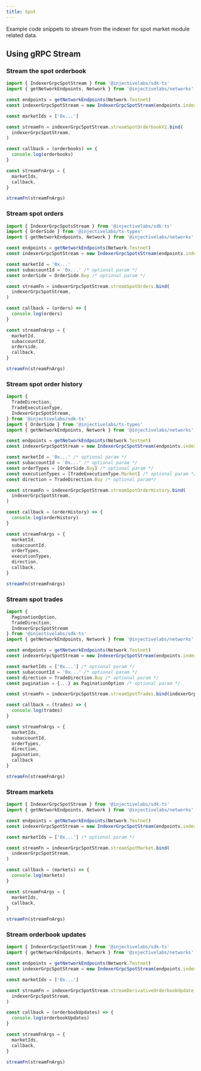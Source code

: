 ```yaml
---
title: Spot
---
```


Example code snippets to stream from the indexer for spot market module related data.

## Using gRPC Stream

### Stream the spot orderbook

```ts
import { IndexerGrpcSpotStream } from '@injectivelabs/sdk-ts'
import { getNetworkEndpoints, Network } from '@injectivelabs/networks'

const endpoints = getNetworkEndpoints(Network.Testnet)
const indexerGrpcSpotStream = new IndexerGrpcSpotStream(endpoints.indexer)

const marketIds = ['0x...']

const streamFn = indexerGrpcSpotStream.streamSpotOrderbookV2.bind(
  indexerGrpcSpotStream,
)

const callback = (orderbooks) => {
  console.log(orderbooks)
}

const streamFnArgs = {
  marketIds,
  callback,
}

streamFn(streamFnArgs)
```

### Stream spot orders

```ts
import { IndexerGrpcSpotsStream } from '@injectivelabs/sdk-ts'
import { OrderSide } from '@injectivelabs/ts-types'
import { getNetworkEndpoints, Network } from '@injectivelabs/networks'

const endpoints = getNetworkEndpoints(Network.Testnet)
const indexerGrpcSpotStream = new IndexerGrpcSpotsStream(endpoints.indexer)

const marketId = '0x...'
const subaccountId = '0x...' /* optional param */
const orderSide = OrderSide.Buy /* optional param */

const streamFn = indexerGrpcSpotStream.streamSpotOrders.bind(
  indexerGrpcSpotStream,
)

const callback = (orders) => {
  console.log(orders)
}

const streamFnArgs = {
  marketId,
  subaccountId,
  orderside,
  callback,
}

streamFn(streamFnArgs)
```

### Stream spot order history

```ts
import {
  TradeDirection,
  TradeExecutionType,
  IndexerGrpcSpotStream,
} from '@injectivelabs/sdk-ts'
import { OrderSide } from '@injectivelabs/ts-types'
import { getNetworkEndpoints, Network } from '@injectivelabs/networks'

const endpoints = getNetworkEndpoints(Network.Testnet)
const indexerGrpcSpotStream = new IndexerGrpcSpotStream(endpoints.indexer)

const marketId = '0x...' /* optional param */
const subaccountId = '0x...' /* optional param */
const orderTypes = [OrderSide.Buy] /* optional param */
const executionTypes = [TradeExecutionType.Market] /* optional param */
const direction = TradeDirection.Buy /* optional param*/

const streamFn = indexerGrpcSpotStream.streamSpotOrderHistory.bind(
  indexerGrpcSpotStream,
)

const callback = (orderHistory) => {
  console.log(orderHistory)
}

const streamFnArgs = {
  marketId,
  subaccountId,
  orderTypes,
  executionTypes,
  direction,
  callback,
}

streamFn(streamFnArgs)
```

### Stream spot trades

```ts
import {
  PaginationOption,
  TradeDirection,
  IndexerGrpcSpotStream
} from '@injectivelabs/sdk-ts'
import { getNetworkEndpoints, Network } from '@injectivelabs/networks'

const endpoints = getNetworkEndpoints(Network.Testnet)
const indexerGrpcSpotStream = new IndexerGrpcSpotStream(endpoints.indexer)

const marketIds = ['0x...'] /* optional param */
const subaccountId = '0x...' /* optional param */
const direction = TradeDirection.Buy /* optional param */
const pagination = {...} as PaginationOption /* optional param */

const streamFn = indexerGrpcSpotStream.streamSpotTrades.bind(indexerGrpcSpotStream)

const callback = (trades) => {
  console.log(trades)
}

const streamFnArgs = {
  marketIds,
  subaccountId,
  orderTypes,
  direction,
  pagination,
  callback
}

streamFn(streamFnArgs)
```

### Stream markets

```ts
import { IndexerGrpcSpotStream } from '@injectivelabs/sdk-ts'
import { getNetworkEndpoints, Network } from '@injectivelabs/networks'

const endpoints = getNetworkEndpoints(Network.Testnet)
const indexerGrpcSpotStream = new IndexerGrpcSpotStream(endpoints.indexer)

const marketIds = ['0x...'] /* optional param */

const streamFn = indexerGrpcSpotStream.streamSpotMarket.bind(
  indexerGrpcSpotStream,
)

const callback = (markets) => {
  console.log(markets)
}

const streamFnArgs = {
  marketIds,
  callback,
}

streamFn(streamFnArgs)
```

### Stream orderbook updates

```ts
import { IndexerGrpcSpotStream } from '@injectivelabs/sdk-ts'
import { getNetworkEndpoints, Network } from '@injectivelabs/networks'

const endpoints = getNetworkEndpoints(Network.Testnet)
const indexerGrpcSpotStream = new IndexerGrpcSpotStream(endpoints.indexer)

const marketIds = ['0x...']

const streamFn = indexerGrpcSpotStream.streamDerivativeOrderbookUpdate.bind(
  indexerGrpcSpotStream,
)

const callback = (orderbookUpdates) => {
  console.log(orderbookUpdates)
}

const streamFnArgs = {
  marketIds,
  callback,
}

streamFn(streamFnArgs)
```
